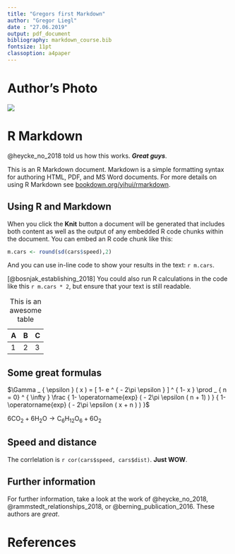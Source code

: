```yaml
---
title: "Gregors first Markdown"
author: "Gregor Liegl"
date : "27.06.2019"
output: pdf_document
bibliography: markdown_course.bib
fontsize: 11pt
classoption: a4paper
---
```


# Author's Photo

![](../material/GL.jpg)

# R Markdown

@heycke_no_2018 told us how this works. ***Great guys***.

This is an R Markdown document. 
Markdown is a simple formatting syntax for authoring HTML, PDF, and MS Word documents.
For more details on using R Markdown see [bookdown.org/yihui/rmarkdown](https://bookdown.org/yihui/rmarkdown).

## Using R and Markdown

When you click the **Knit** button a document will be generated that includes both content as well as the output of any embedded R code chunks within the document.
You can embed an R code chunk like this:

```r
m.cars <- round(sd(cars$speed),2)
```

And you can use in-line code to show your results in the text: `r m.cars`.

[@bosnjak_establishing_2018]
You could also run R calculations in the code like this `r m.cars * 2`, but ensure that your text is still readable. 

| A | B | C |
|---|---|---|
| 1 | 2 | 3 |

Table: This is an awesome table



## Some great formulas 

$\Gamma _ { \epsilon } ( x ) = [ 1- e ^ { - 2\pi \epsilon } ] ^ { 1- x } \prod _ { n = 0} ^ { \infty } \frac { 1- \operatorname{exp} ( - 2\pi \epsilon ( n + 1) ) } { 1- \operatorname{exp} ( - 2\pi \epsilon ( x + n ) ) }$



$6 \mathrm { CO } _ { 2 } + 6 \mathrm { H } _ { 2 } \mathrm { O } \rightarrow \mathrm { C } _ { 6 } \mathrm { H } _ { 12 } \mathrm { O } _ { 6 } + 6 \mathrm { O } _ { 2 }$


## Speed and distance

The corrlelation is `r cor(cars$speed, cars$dist)`. **Just WOW**.


## Further information

For further information, take a look at the work of @heycke_no_2018, @rammstedt_relationships_2018, or @berning_publication_2016.
These authors are *great*.


\newpage

# References